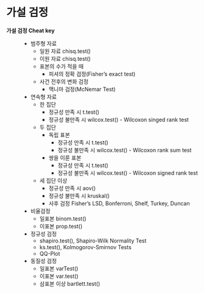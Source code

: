 # 가설 검정

**가설 검정 Cheat key**

:   -   범주형 자료
        -   일원 자료 chisq.test()
        -   이원 자료 chisq.test()
        -   표본의 수가 적을 때
            -   피셔의 정확 검정(Fisher's exact test)
        -   사건 전후의 변화 검정
            -   맥니마 검정(McNemar Test)
    -   연속형 자료
        -   한 집단
            -   정규성 만족 시 t.test()
            -   정규성 불만족 시 wilcox.test() - Wilcoxon singed rank test
        -   두 집단
            -   독립 표본
                -   정규성 만족 시 t.test()
                -   정규성 불만족 시 wilcox.test() - Wilcoxon rank sum test
            -   쌍을 이룬 표본
                -   정규성 만족 시 t.test()
                -   정규성 불만족 시 wilcox.test() - Wilcoxon signed rank test
        -   세 집단 이상
            -   정규성 만족 시 aov()
            -   정규성 불만족 시 kruskal()
            -   사후 검정 Fisher's LSD, Bonferroni, Shelf, Turkey, Duncan
    -   비율검정
        -   일표본 binom.test()
        -   이표본 prop.test()
    -   정규성 검정
        -   shapiro.test(), Shapiro-Wilk Normality Test
        -   ks.test(), Kolmogorov-Smirnov Tests
        -   QQ-Plot
    -   동질성 검정
        -   일표본 varTest()
        -   이표본 var.test()
        -   삼표본 이상 bartlett.test()
